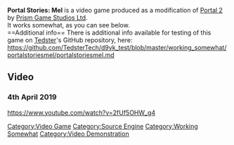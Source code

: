 <strong>Portal Stories: Mel</strong> is a video game produced as a modification of [[Portal 2]] by [[Prism Game Studios Ltd]].
<br />
It works somewhat, as you can see below.
<br />
==Additional info==
There is additional info available for testing of this game on [[User:Tedster|Tedster]]'s GitHub repository, here:
<br />
https://github.com/TedsterTech/d9vk_test/blob/master/working_somewhat/portalstoriesmel/portalstoriesmel.md

==Video==
===4th April 2019===
<youtube>https://www.youtube.com/watch?v=2fUf5OHW_g4</youtube>

[[Category:Video Game]]
[[Category:Source Engine]]
[[Category:Working Somewhat]]
[[Category:Video Demonstration]]
